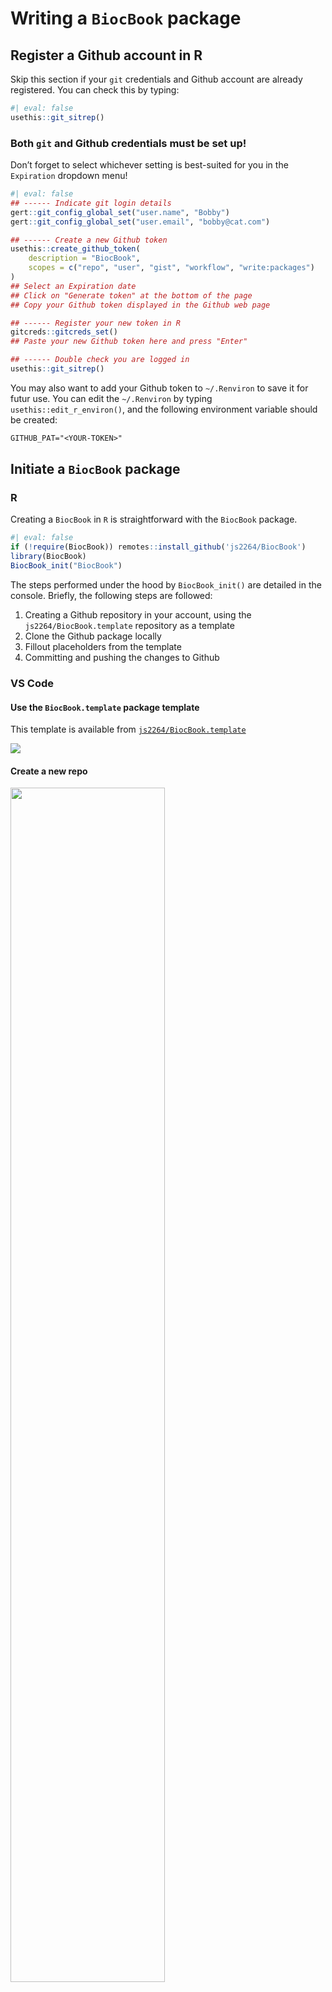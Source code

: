 # Writing a `BiocBook` package

## Register a Github account in R

::: {.callout-info icon='true'}

Skip this section if your `git` credentials and Github account are already 
registered. You can check this by typing: 

```r
#| eval: false
usethis::git_sitrep()
```

:::

::: {.callout-warning icon='true'}

### Both `git` and Github credentials must be set up!

:::

Don't forget to select whichever setting 
is best-suited for you in the `Expiration` dropdown menu!

```r
#| eval: false
## ------ Indicate git login details 
gert::git_config_global_set("user.name", "Bobby")
gert::git_config_global_set("user.email", "bobby@cat.com")

## ------ Create a new Github token
usethis::create_github_token(
    description = "BiocBook", 
    scopes = c("repo", "user", "gist", "workflow", "write:packages")
)
## Select an Expiration date 
## Click on "Generate token" at the bottom of the page
## Copy your Github token displayed in the Github web page

## ------ Register your new token in R
gitcreds::gitcreds_set()
## Paste your new Github token here and press "Enter"

## ------ Double check you are logged in
usethis::git_sitrep()
```

You may also want to add your Github token to `~/.Renviron` to save it for 
futur use. You can edit the `~/.Renviron` by typing `usethis::edit_r_environ()`, 
and the following environment variable should be created: 

```txt
GITHUB_PAT="<YOUR-TOKEN>"
```

## Initiate a `BiocBook` package

::: {.panel-tabset group="tools-tabset"}

### R

Creating a `BiocBook` in `R` is straightforward with the `BiocBook` package. 

```r
#| eval: false
if (!require(BiocBook)) remotes::install_github('js2264/BiocBook')
library(BiocBook)
BiocBook_init("BiocBook")
```

The steps performed under the hood by `BiocBook_init()` are detailed in the 
console. Briefly, the following steps are followed: 

1. Creating a Github repository in your account, using the `js2264/BiocBook.template` repository as a template
2. Clone the Github package locally
3. Fillout placeholders from the template
4. Committing and pushing the changes to Github

### VS Code

#### Use the `BiocBook.template` package template {-}

This template is available from 
[`js2264/BiocBook.template`](https://github.com/js2264/BiocBook.template)

![](images/use_template.png)

#### Create a new repo {-}

![](images/new_repo.png){width="70%"}

#### Enter VS Code editor by pressing `.` {-}

![](images/github_vscode.png)

#### Fillout placeholders {-}

::: {.callout-warning icon='true'}

Three types of placeholders need to be replaced: 

1. `<Package_name>`
2. `<package_name>`
3. `<github_user>`

Four different files contain these placeholders: 

1. `/inst/assets/_book.yml`
2. `/DESCRIPTION`
3. `/index.qmd`
4. `/.github/workflows/build-and-deploy.yaml`

:::

![](images/github_edit.png)

#### Commit changes {-}

![](images/github_commit.png)

#### Clone the package to a local computer

:::

## Add new `BiocBook` pages

- New chapters can be created with `add_chapter(biocbook, file, title)`; 
- `add_preamble(biocbook)` is used to add an unnumbered extra page after the Welcome 
page but before the chapters begin; 

::: {.callout-tip icon='true'}

Once you are done writing pages of your new book, you should always commit 
your changes and push them to Github. 

:::

## Enable `Github Pages` to be deployed

Once you have pushed a first commit to Github, you will need to enable the 
Github Pages service. 

- Go to your new `Github` repository
- Open the "Settings" tab
- On the leftside bar, clik on the "Pages" tab
- Select the `gh-pages` branch and the `/docs` folder to deploy your Github Pages

![](images/gh_pages.png)

## Writing features 

### Executing code

It's super easy to execute actual code from any `BiocBook` page when rendering the `BiocBook` website. 

#### `R` code

`R` code can be executed and rendered: 

```r
utils::packageVersion("BiocVersion")
```

#### `bash` code

`bash` code can also be executed and rendered: 

```sh
find ../ -name "*.qmd"
```

<!-- 
#### `python` code

Finally, `python` code can also be executed and rendered: 

```python
#| eval: false
import os
os.getcwd()
```

For the rendering of `python` code, you will be limited to 
the `python` packages installed in the Github worker. These packages can be 
listed in the `inst/assets/requirements.txt` file, e.g.: 

```txt
#| eval: false
numpy
pandas >= 2.0.0
```
 -->

### Adding references

References can be listed as `.bib` entries in the bibliography file located in 
`inst/assets/bibliography.bib`. The references can be added in-line using the @ notation, 
e.g. by typing **\@serizay2023**, this will insert the following reference: **@serizay2023**. 
